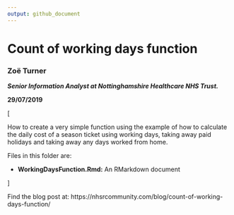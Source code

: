 ```yaml
---
output: github_document
---
```


# Count of working days function
### Zoë Turner 
___Senior Information Analyst at Nottinghamshire Healthcare NHS Trust.___

__29/07/2019__



[

How to create a very simple function using the example of how to calculate the daily cost of a season ticket using working days, taking away paid holidays and taking away any days worked from home.

Files in this folder are:

- __WorkingDaysFunction.Rmd:__ An RMarkdown document

]




Find the blog post at:
https://nhsrcommunity.com/blog/count-of-working-days-function/

